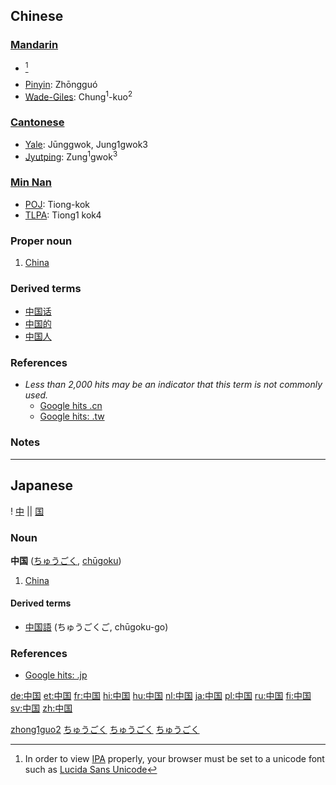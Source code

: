 {{zh-forms|[[中]][[国]]|[[中國]]}}
==Chinese==
===[[Mandarin]]===
*{{IPA|/tʂʊŋ˥˥ kuɤ˧˥/}}<ref>In order to view [[IPA]] properly, your browser must be set to a unicode font such as [[w:Lucida Sans Unicode|Lucida Sans Unicode]]</ref>
*[[Pinyin]]: Zhōngguó
*[[Wade-Giles]]: Chung<sup>1</sup>-kuo<sup>2</sup>

===[[Cantonese]]===
*[[Yale romanization|Yale]]: Jūnggwok, Jung1gwok3
*[[Jyutping]]: Zung<sup>1</sup>gwok<sup>3</sup>

===[[Min Nan]]===
*[[POJ]]: Tiong-kok
*[[TLPA]]: Tiong1 kok4

===Proper noun===
# [[China]]

===Derived terms===
*[[中国话]]
*[[中国的]]
*[[中国人]]

===References===
*''Less than 2,000 hits may be an indicator that this term is not commonly used.''
**[http://www.google.cn/search?as_q=&num=10&hl=zh-CN&btnG=Google+%E6%90%9C%E7%B4%A2&as_epq=%E4%B8%AD%E5%9B%BD&as_oq=&as_eq=&lr=&as_ft=i&as_filetype=&as_qdr=all&as_occt=any&as_dt=i&as_sitesearch=.cn&as_rights= Google hits .cn]
**[http://www.google.com.tw/search?as_q=&num=10&hl=zh-TW&btnG=Google+%E6%90%9C%E5%B0%8B&as_epq=%E4%B8%AD%E5%9C%8B&as_oq=&as_eq=&lr=&as_ft=i&as_filetype=&as_qdr=all&as_occt=any&as_dt=i&as_sitesearch=.tw&as_rights=&safe=images Google hits: .tw]

===Notes===
<references />
[[Category:zh-cn:Proper nouns|zhong1guo2]]
----

==Japanese==
{{ja-kanjitab-top}}
! [[中]] || [[国]]
{{ja-kanjitab-bottom}}
===Noun===
'''中国''' ([[ちゅうごく]], [[chūgoku]])

# [[China]]

====Derived terms====
*[[中国語]] (ちゅうごくご, chūgoku-go)


===References===
*[http://www.google.co.jp/search?as_q=&num=10&hl=ja&btnG=Google+%E6%A4%9C%E7%B4%A2&as_epq=%E4%B8%AD%E5%9B%BD&as_oq=&as_eq=&lr=&as_ft=i&as_filetype=&as_qdr=all&as_occt=any&as_dt=i&as_sitesearch=.jp&as_rights= Google hits: .jp]

[[Category:Japanese language|ちゅうごく]]
[[Category:Japanese nouns|ちゅうごく]]
[[Category:ja:Countries|ちゅうごく]]

[[de:中国]]
[[et:中国]]
[[fr:中国]]
[[hi:中国]]
[[hu:中国]]
[[nl:中国]]
[[ja:中国]]
[[pl:中国]]
[[ru:中国]]
[[fi:中国]]
[[sv:中国]]
[[zh:中国]]